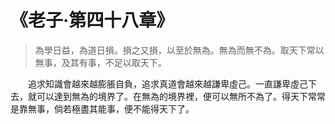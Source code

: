 # 《老子·第四十八章》

> 為學日益，為道日損。損之又損，以至於無為。無為而無不為。取天下常以無事，及其有事，不足以取天下。

&emsp;&emsp;追求知識會越來越膨脹自負，追求真道會越來越謙卑虛己。一直謙卑虛己下去，就可以達到無為的境界了。在無為的境界裡，便可以無所不為了。得天下常常是靠無事，倘若極盡其能事，便不能得天下了。
